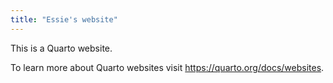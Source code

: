 ```yaml
---
title: "Essie's website"
---
```


This is a Quarto website.

To learn more about Quarto websites visit <https://quarto.org/docs/websites>.
